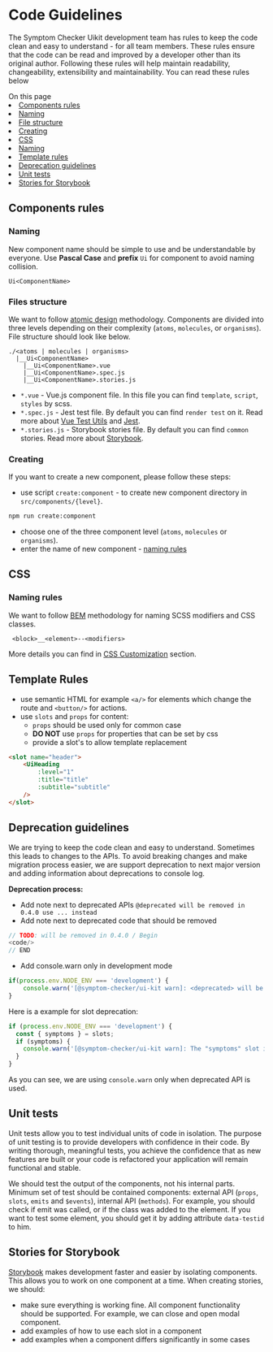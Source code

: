 <!-- TODO: Add custom patterns and filter TODO items https://www.jetbrains.com/help/idea/using-todo.html#add_pattern_filter_todo -->
<!-- TODO: Add helper for deprecation warn. -->

<Meta title="Getting Started/Development Guide/Code Guidelines"/>

# Code Guidelines
The Symptom Checker Uikit development team has rules to keep the code clean and easy to understand - for all team members.
These rules ensure that the code can be read and improved by a developer other than its original author. Following these rules
will help maintain readability, changeability, extensibility and maintainability. You can read these rules below

<PageOutline>
  <PageOutlineTitle>On this page</PageOutlineTitle>
  <PageOutlineList>
    <li>
      <a href="#components-rules">Components rules</a>
      <PageOutlineListNested>
        <li>
         <a href="#naming">Naming</a>
        </li>
        <li>
          <a href="#files-structure">File structure</a>
        </li>
        <li>
          <a href="#creating">Creating</a>
        </li>
      </PageOutlineListNested>
    </li>
    <li>
      <a href="#css">CSS</a>
      <PageOutlineListNested>
        <li>
          <a href="#naming-rules">Naming</a>
        </li>
      </PageOutlineListNested>
    </li>
    <li>
      <a href="#template-rules">Template rules</a>
    </li>
    <li>
      <a href="#deprecation-guidelines">Deprecation guidelines</a>
    </li>
    <li>
      <a href="#unit-tests">Unit tests</a>
    </li>
    <li>
      <a href="#stories-for-storybook">Stories for Storybook</a>
    </li>
  </PageOutlineList>
</PageOutline>

## Components rules
### Naming
New component name should be simple to use and be understandable by everyone. Use **Pascal Case** and **prefix** `Ui` for component to avoid naming collision.
```
Ui<ComponentName>
```

### Files structure
We want to follow [atomic design](https://atomicdesign.bradfrost.com/chapter-2/) methodology. Components are divided into three
levels depending on their complexity (`atoms`, `molecules`, or `organisms`). File structure should look like below.
```
./<atoms | molecules | organisms>
  |__Ui<ComponentName>
    |__Ui<ComponentName>.vue
    |__Ui<ComponentName>.spec.js
    |__Ui<ComponentName>.stories.js
```
- `*.vue` - Vue.js component file. In this file you can find `template`, `script`, `styles` by scss.
- `*.spec.js` - Jest test file. By default you can find `render test` on it. Read more about [Vue Test Utils](https://vue-test-utils.vuejs.org/) and [Jest](https://jestjs.io/).
- `*.stories.js` - Storybook stories file. By default you can find `common` stories. Read more about [Storybook](https://storybook.js.org/).

### Creating
If you want to create a new component, please follow these steps:
- use script `create:component` - to create new component directory in `src/components/{level}`.
```bash
npm run create:component
```
- choose one of the three component level (`atoms`, `molecules` or `organisms`).
- enter the name of new component - <a href="#naming">naming rules</a>

## CSS
### Naming rules
We want to follow [BEM](http://getbem.com/introduction/) methodology for naming SCSS modifiers and CSS classes.
```
 <block>__<element>--<modifiers>
```
More details you can find in [CSS Customization](/docs/getting-started-development-guide-css-customization--page) section.

## Template Rules
- use semantic HTML for example `<a/>` for elements which change the route and `<button/>` for actions.
- use `slots` and `props` for content:
    - `props` should be used only for common case
    - **DO NOT** use `props` for properties that can be set by css
    - provide a slot's to allow template replacement
``` html
<slot name="header">
    <UiHeading
        :level="1"
        :title="title"
        :subtitle="subtitle"
    />
</slot>
```

## Deprecation guidelines
We are trying to keep the code clean and easy to understand. Sometimes this leads to changes to the APIs. To avoid breaking changes and make migration process easier,
we are support deprecation to next major version and adding information about deprecations to console log.

**Deprecation process:**
* Add note next to deprecated APIs `@deprecated will be removed in 0.4.0 use ... instead`
* Add note next to deprecated code that should be removed

```js
// TODO: will be removed in 0.4.0 / Begin
<code/>
// END
```
* Add console.warn only in development mode
```js
if(process.env.NODE_ENV === 'development') {
    console.warn('[@symptom-checker/ui-kit warn]: <deprecated> will be removed in <version>. Please use <new> instead.');
}
```
Here is a example for slot deprecation:
```js
if (process.env.NODE_ENV === 'development') {
  const { symptoms } = slots;
  if (symptoms) {
    console.warn('[@symptom-checker/ui-kit warn]: The "symptoms" slot is deprecated and will be removed in v0.4.0. Please use "details" slot instead.');
  }
}
```
As you can see, we are using `console.warn` only when deprecated API is used.

## Unit tests
Unit tests allow you to test individual units of code in isolation. The purpose of unit testing is to provide developers with confidence in their code. By writing thorough,
meaningful tests, you achieve the confidence that as new features are built or your code is refactored your application will remain functional and stable.

We should test the output of the components, not his internal parts. Minimum set of test should be contained components: external API (`props`, `slots`, `emits` and `$events`),
internal API (`methods`). For example, you should check if emit was called, or if the class was added to the element. If you want to test some element, you should get it by
adding attribute `data-testid` to him.

## Stories for Storybook
[Storybook](https://storybook.js.org/) makes development faster and easier by isolating components. This allows you to work on one component at a time. When creating stories, we should:
- make sure everything is working fine. All component functionality should be supported. For example, we can close and open modal component.
- add examples of how to use each slot in a component
- add examples when a component differs significantly in some cases
